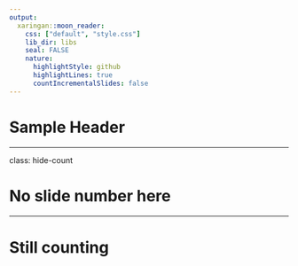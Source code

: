 ```yaml
---
output:
  xaringan::moon_reader:
    css: ["default", "style.css"]
    lib_dir: libs
    seal: FALSE
    nature:
      highlightStyle: github
      highlightLines: true
      countIncrementalSlides: false
---
```


# Sample Header

---

class: hide-count

# No slide number here

---

# Still counting
